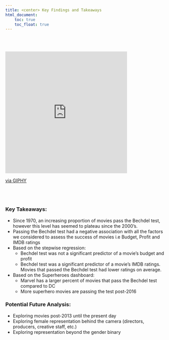 ```yaml
---
title: <center> Key Findings and Takeaways
html_document:
    toc: true
    toc_float: true
---
```


<br></br>


<iframe src="https://giphy.com/embed/nnRG5giXc4coZ7xWCw" width="380" height="380" frameBorder="0" class="giphy-embed" allowFullScreen></iframe><p><a href="https://giphy.com/gifs/marvelstudios-nnRG5giXc4coZ7xWCw">via GIPHY</a></p>


<br></br>

### Key Takeaways:
  * Since 1970, an increasing proportion of movies pass the Bechdel test, however this level has seemed to plateau since the 2000's.
  *	Passing the Bechdel test had a negative association with all the factors we considered to assess the success of movies i.e Budget, Profit and IMDB ratings
  *	Based on the stepwise regression:
      * Bechdel test was not a significant predictor of a movie’s budget and profit
      * Bechdel test was a significant predictor of a movie’s IMDB ratings. Movies that passed the Bechdel test had lower ratings on average.
  *	Based on the Superheroes dashboard:
    * Marvel has a larger percent of movies that pass the Bechdel test compared to DC
    * More superhero movies are passing the test post-2016 

### Potential Future Analysis:
  *	Exploring movies post-2013 until the present day
  *	Exploring female representation behind the camera (directors, producers, creative staff, etc.)
  * Exploring representation beyond the gender binary